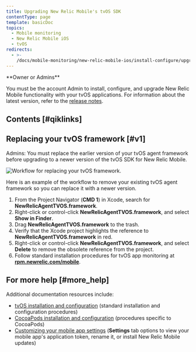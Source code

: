 ```yaml
---
title: Upgrading New Relic Mobile's tvOS SDK
contentType: page
template: basicDoc
topics:
  - Mobile monitoring
  - New Relic Mobile iOS
  - tvOS
redirects:
  - >-
    /docs/mobile-monitoring/new-relic-mobile-ios/install-configure/upgrading-new-relic-mobiles-tvos-sdk
---
```


<Callout variant="tip">
  **Owner or Admins**
</Callout>

You must be the account Admin to install, configure, and upgrade New Relic Mobile functionality with your tvOS applications. For information about the latest version, refer to the [release notes](/docs/releases/ios).

## Contents [#qiklinks]

## Replacing your tvOS framework [#v1]

Admins: You must replace the earlier version of your tvOS agent framework before upgrading to a newer version of the tvOS SDK for New Relic Mobile.

![Workflow for replacing your tvOS framework.](./images/Mobile_tvOS_replace-framework_1.png "Mobile_tvOS_replace-framework.png")

Here is an example of the workflow to remove your existing tvOS agent framework so you can replace it with a newer version.

1. From the Project Navigator (**CMD 1**) in Xcode, search for **NewRelicAgentTVOS.framework**.
2. Right-click or control-click **NewRelicAgentTVOS.framework**, and select **Show in Finder**.
3. Drag **NewRelicAgentTVOS.framework** to the trash.
4. Verify that the Xcode project highlights the reference to **NewRelicAgentTVOS.framework** in red.
5. Right-click or control-click **NewRelicAgentTVOS.framework**, and select **Delete** to remove the obsolete reference from the project.
6. Follow standard installation procedures for tvOS app monitoring at **[rpm.newrelic.com/mobile](https://rpm.newrelic.com/mobile)**.

## For more help [#more_help]

Additional documentation resources include:

* [tvOS installation and configuration](https://docs.newrelic.com/docs/mobile-monitoring/new-relic-mobile-ios/get-started/tvos-installation-configuration) (standard installation and configuration procedures)
* [CocoaPods installation and configuration](https://docs.newrelic.com/docs/mobile-monitoring/new-relic-mobile-ios/install-configure/cocoapods-tvos-installation-configuration) (procedures specific to CocoaPods)
* [Customizing your mobile app settings](/docs/mobile-apps/customizing-your-mobile-app-settings) (**Settings** tab options to view your mobile app's application token, rename it, or install New Relic Mobile updates)
